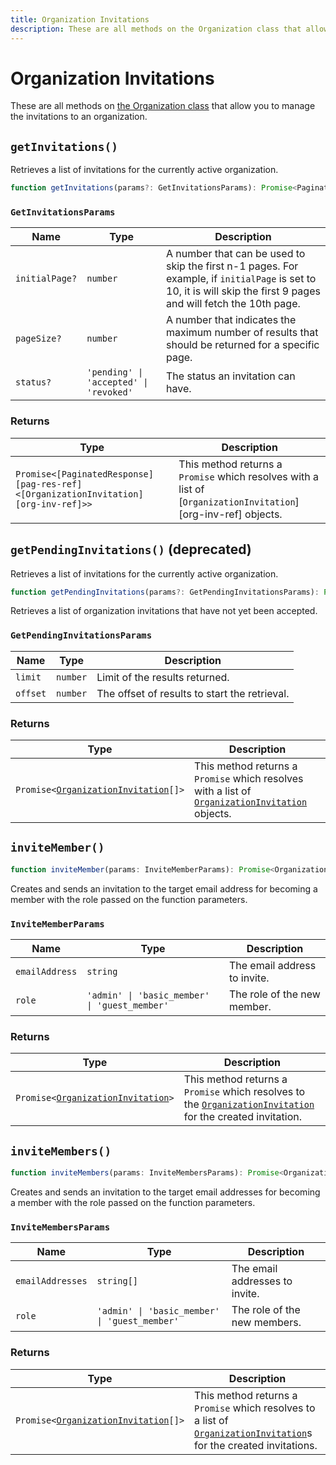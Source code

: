 ```yaml
---
title: Organization Invitations
description: These are all methods on the Organization class that allow you to manage the invitations to an organization.
---
```


# Organization Invitations

These are all methods on [the Organization class](/docs/references/javascript/organization/organization) that allow you to manage the invitations to an organization.

## `getInvitations()`

Retrieves a list of invitations for the currently active organization.

```typescript
function getInvitations(params?: GetInvitationsParams): Promise<PaginatedResources<OrganizationInvitation>>;
```

### `GetInvitationsParams`

| Name | Type | Description |
| --- | --- | --- |
| `initialPage?` | `number` | A number that can be used to skip the first n-1 pages. For example, if `initialPage` is set to 10, it is will skip the first 9 pages and will fetch the 10th page. |
| `pageSize?` | `number` | A number that indicates the maximum number of results that should be returned for a specific page. |
| `status?` | `'pending' \| 'accepted' \| 'revoked'` | The status an invitation can have. |

### Returns

| Type | Description |
| --- | --- |
| <code>Promise\<[PaginatedResponse][pag-res-ref]\<[OrganizationInvitation][org-inv-ref]\>></code> | This method returns a `Promise` which resolves with a list of [`OrganizationInvitation`][org-inv-ref] objects. |


## `getPendingInvitations()` (deprecated)

Retrieves a list of invitations for the currently active organization.

```typescript
function getPendingInvitations(params?: GetPendingInvitationsParams): Promise<OrganizationInvitation[]>;
```

Retrieves a list of organization invitations that have not yet been accepted.

### `GetPendingInvitationsParams`

| Name | Type | Description |
| --- | --- | --- |
| `limit` | `number` | Limit of the results returned. |
| `offset` | `number` | The offset of results to start the retrieval. |

### Returns

| Type | Description |
| --- | --- |
| <code>Promise\<[OrganizationInvitation][orginv-ref][]\></code> | This method returns a `Promise` which resolves with a list of [`OrganizationInvitation`][orginv-ref] objects. |

## `inviteMember()`

```typescript
function inviteMember(params: InviteMemberParams): Promise<OrganizationInvitation>;
```

Creates and sends an invitation to the target email address for becoming a member with the role passed on the function parameters.

### `InviteMemberParams`

| Name | Type | Description |
| --- | --- | --- |
| `emailAddress` | `string` | The email address to invite. |
| `role` | `'admin' \| 'basic_member' \| 'guest_member'` | The role of the new member. |

### Returns

| Type | Description |
| --- | --- |
| <code>Promise\<[OrganizationInvitation][orginv-ref]\></code> | This method returns a `Promise` which resolves to the [`OrganizationInvitation`][orginv-ref] for the created invitation. |

## `inviteMembers()`

```typescript
function inviteMembers(params: InviteMembersParams): Promise<OrganizationInvitation[]>;
```

Creates and sends an invitation to the target email addresses for becoming a member with the role passed on the function parameters.

### `InviteMembersParams`

| Name | Type | Description |
| --- | --- | --- |
| `emailAddresses` | `string[]` | The email addresses to invite. |
| `role` | `'admin' \| 'basic_member' \| 'guest_member'` | The role of the new members. |

### Returns

| Type | Description |
| --- | --- |
| <code>Promise\<[OrganizationInvitation][orginv-ref][]\></code> | This method returns a `Promise` which resolves to a list of [`OrganizationInvitation`][orginv-ref]s for the created invitations. |

[orginv-ref]: /docs/references/javascript/organization-invitation